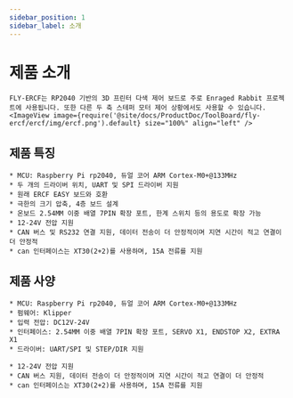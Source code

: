 ```yaml
---
sidebar_position: 1
sidebar_label: 소개
---
```






# 제품 소개

    FLY-ERCF는 RP2040 기반의 3D 프린터 다색 제어 보드로 주로 Enraged Rabbit 프로젝트에 사용됩니다. 또한 다른 두 축 스테퍼 모터 제어 상황에서도 사용할 수 있습니다.
    <ImageView image={require('@site/docs/ProductDoc/ToolBoard/fly-ercf/ercf/img/ercf.png').default} size="100%" align="left" />

## 제품 특징

    * MCU: Raspberry Pi rp2040, 듀얼 코어 ARM Cortex-M0+@133MHz
    * 두 개의 드라이버 위치, UART 및 SPI 드라이버 지원
    * 원래 ERCF EASY 보드와 호환
    * 극한의 크기 압축, 4층 보드 설계
    * 온보드 2.54MM 이중 배열 7PIN 확장 포트, 한계 스위치 등의 용도로 확장 가능
    * 12-24V 전압 지원
    * CAN 버스 및 RS232 연결 지원, 데이터 전송이 더 안정적이며 지연 시간이 적고 연결이 더 안정적
    * can 인터페이스는 XT30(2+2)를 사용하며, 15A 전류를 지원

## 제품 사양

    * MCU: Raspberry Pi rp2040, 듀얼 코어 ARM Cortex-M0+@133MHz
    * 펌웨어: Klipper
    * 입력 전압: DC12V-24V
    * 인터페이스: 2.54MM 이중 배열 7PIN 확장 포트, SERVO X1, ENDSTOP X2, EXTRA X1
    * 드라이버: UART/SPI 및 STEP/DIR 지원

    * 12-24V 전압 지원
    * CAN 버스 지원, 데이터 전송이 더 안정적이며 지연 시간이 적고 연결이 더 안정적
    * can 인터페이스는 XT30(2+2)를 사용하며, 15A 전류를 지원

